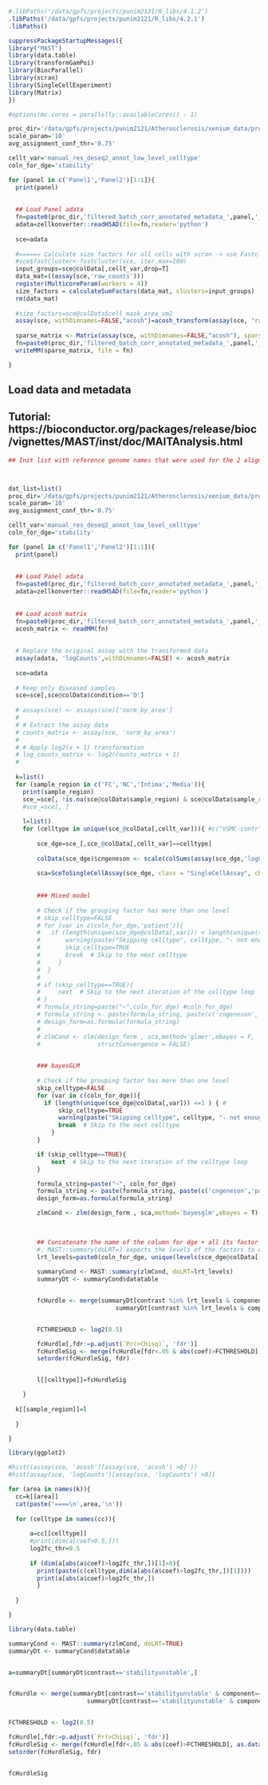 ```r
#.libPaths('/data/gpfs/projects/punim2121/R_libs/4.1.2')
.libPaths('/data/gpfs/projects/punim2121/R_libs/4.2.1')
.libPaths()
```

```r
suppressPackageStartupMessages({
library('MAST')
library(data.table)
library(transformGamPoi)
library(BiocParallel)
library(scran)
library(SingleCellExperiment)
library(Matrix)
})

#options(mc.cores = parallelly::availableCores() - 1) 
```

```r
proc_dir='/data/gpfs/projects/punim2121/Atherosclerosis/xenium_data/processed_data/baysor_processed_output/'
scale_param='10'
avg_assignment_conf_thr='0.75'

cellt_var='manual_res_deseq2_annot_low_level_celltype'
coln_for_dge='stability'

for (panel in c('Panel1','Panel2')[1:1]){
  print(panel)
  
  
  ## Load Panel adata
  fn=paste0(proc_dir,'filtered_batch_corr_annotated_metadata_',panel,'_cells_scale_',scale_param,'_asg_conf_',avg_assignment_conf_thr,'_.h5ad')
  adata=zellkonverter::readH5AD(file=fn,reader='python')
  
  sce=adata
  
  #====== Calculate size factors for all cells with scran -> use Fastcluster clusters for this ===========
  #sce$fastcluster<-fastcluster(sce, iter.max=100)
  input_groups=sce@colData[,cellt_var,drop=T]
  data_mat=((assay(sce,'raw_counts')))
  register(MulticoreParam(workers = 4))
  size_factors = calculateSumFactors(data_mat, clusters=input_groups)
  rm(data_mat)
  
  #size_factors=sce@colData$cell_mask_area_um2
  assay(sce, withDimnames=FALSE,"acosh")=acosh_transform(assay(sce, "raw_counts"),size_factors=size_factors,overdispersion=TRUE,on_disk = FALSE)
  
  sparse_matrix <- Matrix(assay(sce, withDimnames=FALSE,"acosh"), sparse = TRUE)
  fn=paste0(proc_dir,'filtered_batch_corr_annotated_metadata_',panel,'_cells_scale_',scale_param,'_asg_conf_',avg_assignment_conf_thr,'_acosh.mtx')
  writeMM(sparse_matrix, file = fn)

}
```



## Load data and metadata

## Tutorial: https://bioconductor.org/packages/release/bioc/vignettes/MAST/inst/doc/MAITAnalysis.html
```r
## Init list with reference genome names that were used for the 2 alignments



dat_list=list()
proc_dir='/data/gpfs/projects/punim2121/Atherosclerosis/xenium_data/processed_data/baysor_processed_output/'
scale_param='10'
avg_assignment_conf_thr='0.75'

cellt_var='manual_res_deseq2_annot_low_level_celltype'
coln_for_dge='stability'

for (panel in c('Panel1','Panel2')[1:1]){
  print(panel)
  
  
  ## Load Panel adata
  fn=paste0(proc_dir,'filtered_batch_corr_annotated_metadata_',panel,'_cells_scale_',scale_param,'_asg_conf_',avg_assignment_conf_thr,'_.h5ad')
  adata=zellkonverter::readH5AD(file=fn,reader='python')
  
  
  ## Load acosh matrix 
  fn=paste0(proc_dir,'filtered_batch_corr_annotated_metadata_',panel,'_cells_scale_',scale_param,'_asg_conf_',avg_assignment_conf_thr,'_acosh.mtx')
  acosh_matrix <- readMM(fn)
  
  
  # Replace the original assay with the transformed data
  assay(adata, 'logCounts',withDimnames=FALSE) <- acosh_matrix
  
  sce=adata
  
  # Keep only diseased samples
  sce=sce[,sce@colData$condition=='D']
  
  # assays(sce) <- assays(sce)['norm_by_area']
  # 
  # # Extract the assay data
  # counts_matrix <- assay(sce, 'norm_by_area')
  # 
  # # Apply log2(x + 1) transformation
  # log_counts_matrix <- log2(counts_matrix + 1)
  # 
 
  k=list()
  for (sample_region in c('FC','NC','Intima','Media')){
    print(sample_region)
    sce_=sce[, !is.na(sce@colData$sample_region) & sce@colData$sample_region==sample_region]
    #sce_=sce[, ]
    
    l=list()
    for (celltype in unique(sce_@colData[,cellt_var])){ #c("VSMC-contr")){ 
        
        sce_dge=sce_[,sce_@colData[,cellt_var]==celltype]
        
        colData(sce_dge)$cngeneson <- scale(colSums(assay(sce_dge,'logCounts')>0))
        
        sca=SceToSingleCellAssay(sce_dge, class = "SingleCellAssay", check_sanity = TRUE)
        
        
        ### Mixed model
        
        # Check if the grouping factor has more than one level
        # skip_celltype=FALSE
        # for (var in c(coln_for_dge,'patient')){
        #   if (length(unique(sce_dge@colData[,var])) < length(unique(sce@colData[,var]))) {
        #       warning(paste("Skipping celltype", celltype, "- not enough levels in",var,"variable for mixed model analysis."))
        #       skip_celltype=TRUE
        #       break  # Skip to the next celltype
        #     }
        #  }
        # 
        # if (skip_celltype==TRUE){
        #     next  # Skip to the next iteration of the celltype loop
        # }
        # formula_string=paste("~",coln_for_dge) #coln_for_dge)
        # formula_string <- paste(formula_string, paste(c('cngeneson','(1|patient)'), collapse=" + "), sep=" + ")
        # design_form=as.formula(formula_string)
        # 
        # zlmCond <- zlm(design_form , sca,method='glmer',ebayes = F,
        #                strictConvergence = FALSE)

        
        ### bayesGLM
        
        # Check if the grouping factor has more than one level
        skip_celltype=FALSE
        for (var in c(coln_for_dge)){
          if (length(unique(sce_dge@colData[,var])) <=1 ) { #
              skip_celltype=TRUE
              warning(paste("Skipping celltype", celltype, "- not enough levels in ",var," variable for BayesGLM model analysis."))
              break  # Skip to the next celltype
            }
        }

        if (skip_celltype==TRUE){
            next  # Skip to the next iteration of the celltype loop
        }

        formula_string=paste("~", coln_for_dge)
        formula_string <- paste(formula_string, paste(c('cngeneson','patient'), collapse=" + "), sep=" + ")
        design_form=as.formula(formula_string)

        zlmCond <- zlm(design_form , sca,method='bayesglm',ebayes = T)
        
        

        ## Concatenate the name of the column for dge + all its factor levels (except for the baseline factor)
        #. MAST::summary(doLRT=) expects the levels of the factors to check for LRT (likelihod-ratio test)
        lrt_levels=paste0(coln_for_dge, unique(levels(sce_dge@colData[,coln_for_dge]))[-1])
        
        summaryCond <- MAST::summary(zlmCond, doLRT=lrt_levels)
        summaryDt <- summaryCond$datatable


        fcHurdle <- merge(summaryDt[contrast %in% lrt_levels & component=='H',.(primerid, `Pr(>Chisq)`)], #hurdle P values
                              summaryDt[contrast %in% lrt_levels & component=='logFC', .(primerid, coef, ci.hi, ci.lo)], by='primerid') #logFC coefficients


        FCTHRESHOLD <- log2(0.5)

        fcHurdle[,fdr:=p.adjust(`Pr(>Chisq)`, 'fdr')]
        fcHurdleSig <- merge(fcHurdle[fdr<.05 & abs(coef)>FCTHRESHOLD], as.data.table(mcols(sca)), by='primerid')
        setorder(fcHurdleSig, fdr)


        l[[celltype]]=fcHurdleSig

    }
  
  k[[sample_region]]=l  
    
  }

}

```




```r
library(ggplot2)

#hist((assay(sce, 'acosh')[assay(sce, 'acosh') >0] ))
#hist(assay(sce, 'logCounts')[assay(sce, 'logCounts') >0])

for (area in names(k)){
  cc=k[[area]]
  cat(paste('====\n',area,'\n'))
  
  for (celltype in names(cc)){
      
      a=cc[[celltype]]
      #print(dim(a[coef>0.5,]))
      log2fc_thr=0.5
      
      if (dim(a[abs(a$coef)>log2fc_thr,])[1]>0){
        print(paste(c(celltype,dim(a[abs(a$coef)>log2fc_thr,])[1])))
        print(a[abs(a$coef)>log2fc_thr,])
        }
      
  }

}

```


```r

library(data.table)

summaryCond <- MAST::summary(zlmCond, doLRT=TRUE)
summaryDt <- summaryCond$datatable


a=summaryDt[summaryDt$contrast=='stabilityunstable',]


fcHurdle <- merge(summaryDt[contrast=='stabilityunstable' & component=='H',.(primerid, `Pr(>Chisq)`)], #hurdle P values
                      summaryDt[contrast=='stabilityunstable' & component=='logFC', .(primerid, coef, ci.hi, ci.lo)], by='primerid') #logFC coefficients


FCTHRESHOLD <- log2(0.5)

fcHurdle[,fdr:=p.adjust(`Pr(>Chisq)`, 'fdr')]
fcHurdleSig <- merge(fcHurdle[fdr<.05 & abs(coef)>FCTHRESHOLD], as.data.table(mcols(sca)), by='primerid')
setorder(fcHurdleSig, fdr)


fcHurdleSig


```

